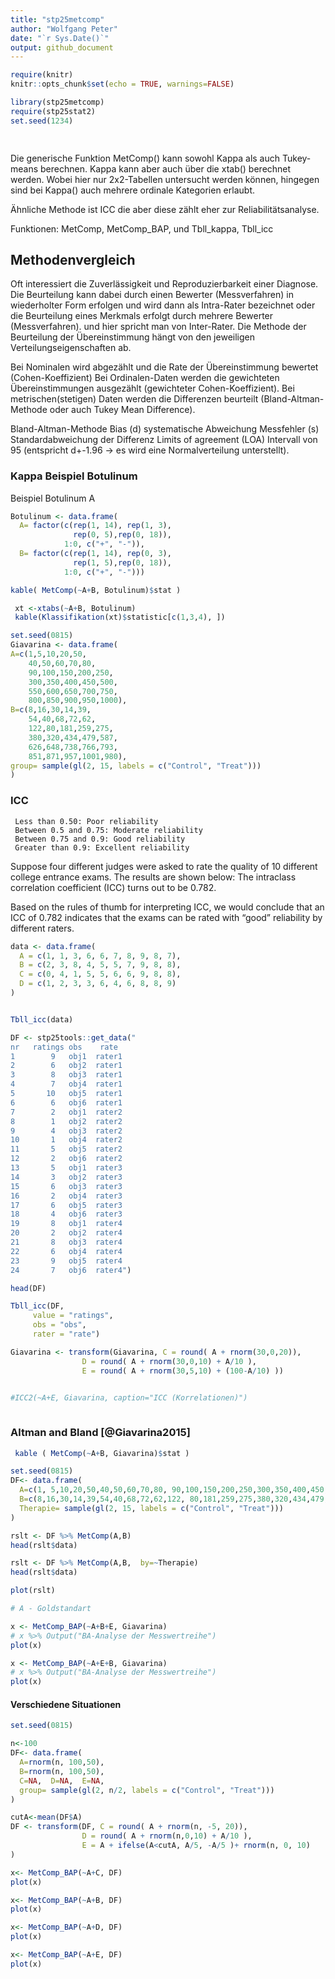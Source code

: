 ```yaml
---
title: "stp25metcomp"
author: "Wolfgang Peter"
date: "`r Sys.Date()`"
output: github_document
---
```



```r
require(knitr)
knitr::opts_chunk$set(echo = TRUE, warnings=FALSE)

library(stp25metcomp)
require(stp25stat2)
set.seed(1234)

 
```

 
Die generische Funktion MetComp() kann sowohl Kappa als auch Tukey-means berechnen. Kappa kann aber auch über die xtab() berechnet werden. Wobei hier nur 2x2-Tabellen untersucht werden können, hingegen sind bei Kappa() auch mehrere ordinale Kategorien erlaubt.

Ähnliche Methode ist ICC die aber diese zählt eher zur Reliabilitätsanalyse.

Funktionen: MetComp, MetComp_BAP, und Tbll_kappa, Tbll_icc


## Methodenvergleich

Oft interessiert die Zuverlässigkeit und Reproduzierbarkeit  einer Diagnose. Die Beurteilung kann dabei durch einen Bewerter (Messverfahren) in wiederholter Form erfolgen und wird dann als Intra-Rater bezeichnet oder die Beurteilung eines Merkmals erfolgt durch mehrere Bewerter (Messverfahren). und hier spricht man von Inter-Rater.
Die Methode der Beurteilung der Übereinstimmung hängt von den jeweiligen Verteilungseigenschaften ab.

Bei Nominalen wird abgezählt und die Rate der Übereinstimmung bewertet (Cohen-Koeffizient) Bei Ordinalen-Daten werden die gewichteten Übereinstimmungen ausgezählt (gewichteter Cohen-Koeffizient).  Bei metrischen(stetigen) Daten werden die Differenzen beurteilt (Bland-Altman-Methode oder auch Tukey Mean Difference).

Bland-Altman-Methode Bias (d) systematische Abweichung Messfehler (s) Standardabweichung der Differenz Limits of agreement (LOA) Intervall von 95 (entspricht d+-1.96 -> es wird eine Normalverteilung unterstellt).


 
### Kappa Beispiel Botulinum

Beispiel Botulinum A

```r
Botulinum <- data.frame(
  A= factor(c(rep(1, 14), rep(1, 3),
              rep(0, 5),rep(0, 18)),
            1:0, c("+", "-")),
  B= factor(c(rep(1, 14), rep(0, 3),
              rep(1, 5),rep(0, 18)),
            1:0, c("+", "-")))
```


```r
kable( MetComp(~A+B, Botulinum)$stat )
```

```r
 xt <-xtabs(~A+B, Botulinum)
 kable(Klassifikation(xt)$statistic[c(1,3,4), ])
```





```r
set.seed(0815)
Giavarina <- data.frame(
A=c(1,5,10,20,50,
    40,50,60,70,80,
    90,100,150,200,250,
    300,350,400,450,500,
    550,600,650,700,750,
    800,850,900,950,1000),
B=c(8,16,30,14,39,
    54,40,68,72,62,
    122,80,181,259,275,
    380,320,434,479,587,
    626,648,738,766,793,
    851,871,957,1001,980),
group= sample(gl(2, 15, labels = c("Control", "Treat")))
)

```





### ICC

     Less than 0.50: Poor reliability
     Between 0.5 and 0.75: Moderate reliability
     Between 0.75 and 0.9: Good reliability
     Greater than 0.9: Excellent reliability

Suppose four different judges were asked to rate the quality of 10 different college entrance exams.
The results are shown below:
The intraclass correlation coefficient (ICC) turns out to be 0.782.

Based on the rules of thumb for interpreting ICC,
we would conclude that an ICC of 0.782 indicates that the exams
can be rated with “good” reliability by different raters.

```r
data <- data.frame(
  A = c(1, 1, 3, 6, 6, 7, 8, 9, 8, 7),
  B = c(2, 3, 8, 4, 5, 5, 7, 9, 8, 8),
  C = c(0, 4, 1, 5, 5, 6, 6, 9, 8, 8),
  D = c(1, 2, 3, 3, 6, 4, 6, 8, 8, 9)
)


Tbll_icc(data)
```


```r
DF <- stp25tools::get_data("
nr   ratings obs    rate
1        9   obj1  rater1
2        6   obj2  rater1
3        8   obj3  rater1
4        7   obj4  rater1
5       10   obj5  rater1
6        6   obj6  rater1
7        2   obj1  rater2
8        1   obj2  rater2
9        4   obj3  rater2
10       1   obj4  rater2
11       5   obj5  rater2
12       2   obj6  rater2
13       5   obj1  rater3
14       3   obj2  rater3
15       6   obj3  rater3
16       2   obj4  rater3
17       6   obj5  rater3
18       4   obj6  rater3
19       8   obj1  rater4
20       2   obj2  rater4
21       8   obj3  rater4
22       6   obj4  rater4
23       9   obj5  rater4
24       7   obj6  rater4")
```


```r
head(DF)

Tbll_icc(DF,
     value = "ratings",
     obs = "obs",
     rater = "rate")
```




```r
Giavarina <- transform(Giavarina, C = round( A + rnorm(30,0,20)),
                D = round( A + rnorm(30,0,10) + A/10 ),
                E = round( A + rnorm(30,5,10) + (100-A/10) ))


#ICC2(~A+E, Giavarina, caption="ICC (Korrelationen)")
 
```

### Altman and Bland [@Giavarina2015]

```r
 kable ( MetComp(~A+B, Giavarina)$stat )
```


```r
set.seed(0815)
DF<- data.frame(
  A=c(1, 5,10,20,50,40,50,60,70,80, 90,100,150,200,250,300,350,400,450,500,550,600,650,700,750,800,850,900, 950,1000),
  B=c(8,16,30,14,39,54,40,68,72,62,122, 80,181,259,275,380,320,434,479,587,626,648,738,766,793,851,871,957,1001, 980),
  Therapie= sample(gl(2, 15, labels = c("Control", "Treat")))
)
```


```r

rslt <- DF %>% MetComp(A,B)
head(rslt$data)

rslt <- DF %>% MetComp(A,B,  by=~Therapie)
head(rslt$data)

plot(rslt)
```

 

```r
# A - Goldstandart

x <- MetComp_BAP(~A+B+E, Giavarina)
# x %>% Output("BA-Analyse der Messwertreihe")
plot(x)

```

```r
x <- MetComp_BAP(~A+E+B, Giavarina)
# x %>% Output("BA-Analyse der Messwertreihe")
plot(x)

```
 
#### Verschiedene Situationen

```r
set.seed(0815)

n<-100
DF<- data.frame(
  A=rnorm(n, 100,50),
  B=rnorm(n, 100,50),
  C=NA,  D=NA,  E=NA,
  group= sample(gl(2, n/2, labels = c("Control", "Treat")))
)

cutA<-mean(DF$A)
DF <- transform(DF, C = round( A + rnorm(n, -5, 20)),
                D = round( A + rnorm(n,0,10) + A/10 ),
                E = A + ifelse(A<cutA, A/5, -A/5 )+ rnorm(n, 0, 10)
)


```


 

```r
x<- MetComp_BAP(~A+C, DF)
plot(x)

```


 
```r
x<- MetComp_BAP(~A+B, DF)
plot(x)

```

 

```r
x<- MetComp_BAP(~A+D, DF)
plot(x)

```
         

 



```r
x<- MetComp_BAP(~A+E, DF)
plot(x)

```



 
